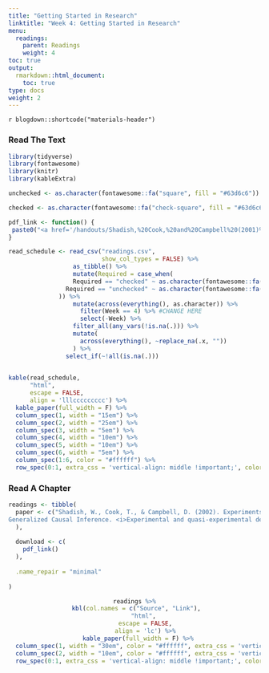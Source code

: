 ```yaml
---
title: "Getting Started in Research"
linktitle: "Week 4: Getting Started in Research"
menu:
  readings:
    parent: Readings
    weight: 4
toc: true
output:
  rmarkdown::html_document:
    toc: true
type: docs
weight: 2
---
```


`r blogdown::shortcode("materials-header")`
  
### Read The Text
```r
library(tidyverse)
library(fontawesome)
library(knitr)
library(kableExtra)
```

```r
unchecked <- as.character(fontawesome::fa("square", fill = "#63d6c6"))

checked <- as.character(fontawesome::fa("check-square", fill = "#63d6c6"))

pdf_link <- function() {
 paste0("<a href='/handouts/Shadish,%20Cook,%20and%20Campbell%20(2001)%20Chapter%201.pdf' target='_blank'>", "<img src='/logos/pdf-ico.png' alt='Slack icon' width='40'>", "</a>")
}

read_schedule <- read_csv("readings.csv",
                          show_col_types = FALSE) %>% 
                  as_tibble() %>%
                  mutate(Required = case_when(
                  Required == "checked" ~ as.character(fontawesome::fa("check-circle", fill = "#428bca", height = "15px")),
                Required == "unchecked" ~ as.character(fontawesome::fa("times-circle", fill = "#d9534f", height = "15px"))
              )) %>%
                  mutate(across(everything(), as.character)) %>%
                    filter(Week == 4) %>% #CHANGE HERE
                    select(-Week) %>%
                  filter_all(any_vars(!is.na(.))) %>% 
                  mutate(
                    across(everything(), ~replace_na(.x, ""))
                  ) %>%
                select_if(~!all(is.na(.))) 
  
```

```r
kable(read_schedule, 
      "html", 
      escape = FALSE,
      align = 'lllccccccccc') %>%
  kable_paper(full_width = F) %>%
  column_spec(1, width = "15em") %>%
  column_spec(2, width = "25em") %>%
  column_spec(3, width = "5em") %>%
  column_spec(4, width = "10em") %>%
  column_spec(5, width = "10em") %>%
  column_spec(6, width = "5em") %>%
  column_spec(1:6, color = "#ffffff") %>%
  row_spec(0:1, extra_css = 'vertical-align: middle !important;', color = "#ffffff", background = "transparent")
```

### Read A Chapter

```r

readings <- tibble(
  paper <- c("Shadish, W., Cook, T., & Campbell, D. (2002). Experiments and
Generalized Causal Inference. <i>Experimental and quasi-experimental designs for generalized causal inference </i> (2nd ed., pp. 1-31). Cengage Learning."
  ),
 
  download <- c(
    pdf_link()
  ),
  
  .name_repair = "minimal"
  
)

```

<center>
```r
readings %>%
  kbl(col.names = c("Source", "Link"), 
      "html", 
      escape = FALSE,
      align = 'lc') %>%
  kable_paper(full_width = F) %>%
  column_spec(1, width = "30em", color = "#ffffff", extra_css = 'vertical-align: middle !important;') %>%
  column_spec(2, width = "10em", color = "#ffffff", extra_css = 'vertical-align: middle !important;') %>% 
  row_spec(0:1, extra_css = 'vertical-align: middle !important;', color = "#ffffff", background = "transparent")
```
</center>
